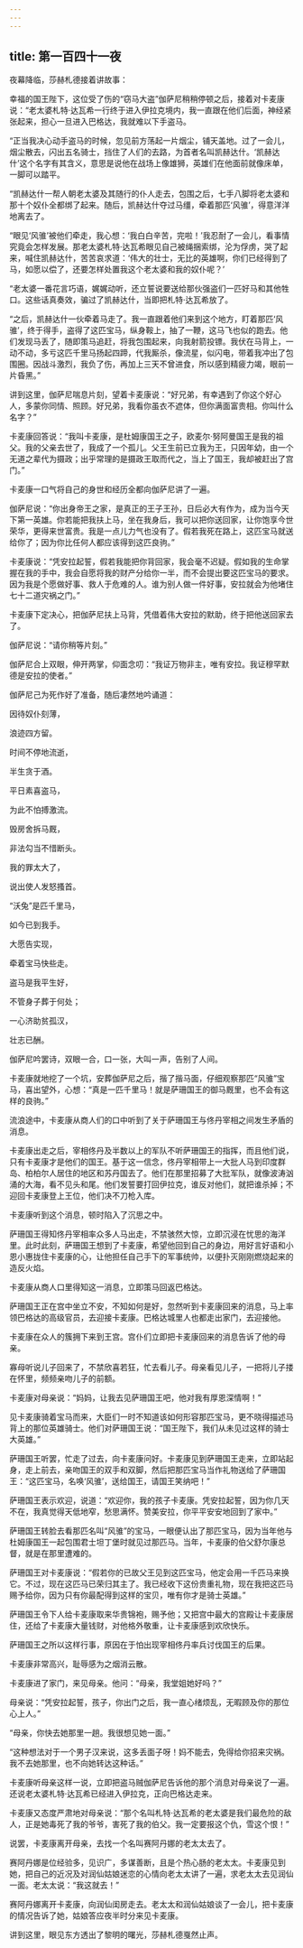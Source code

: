 ```yaml
---
---
---
```

title: 第一百四十一夜
---






夜幕降临，莎赫札德接着讲故事：





幸福的国王陛下，这位受了伤的“窃马大盗”伽萨尼稍稍停顿之后，接着对卡麦康说：“老太婆札特·达瓦希一行终于进入伊拉克境内，我一直跟在他们后面，神经紧张起来，担心一旦进入巴格达，我就难以下手盗马。

“正当我决心动手盗马的时候，忽见前方荡起一片烟尘，铺天盖地。过了一会儿，烟尘散去，闪出五名骑士，挡住了人们的去路，为首者名叫凯赫达什。‘凯赫达什’这个名字有其含义，意思是说他在战场上像雄狮，英雄们在他面前就像床单，一脚可以踏平。

“凯赫达什一帮人朝老太婆及其随行的仆人走去，包围之后，七手八脚将老太婆和那十个奴仆全都绑了起来。随后，凯赫达什夺过马缰，牵着那匹‘风骓’，得意洋洋地离去了。

“眼见‘风骓’被他们牵走，我心想：‘我白白辛苦，完啦！’我忍耐了一会儿，看事情究竟会怎样发展。那老太婆札特·达瓦希眼见自己被绳捆索绑，沦为俘虏，哭了起来，喊住凯赫达什，苦苦哀求道：‘伟大的壮士，无比的英雄啊，你们已经得到了马，如愿以偿了，还要怎样处置我这个老太婆和我的奴仆呢？’

“老太婆一番花言巧语，娓娓动听，还立誓说要送给那伙强盗们一匹好马和其他牲口。这些话真奏效，骗过了凯赫达什，当即把札特·达瓦希放了。

“之后，凯赫达什一伙牵着马走了。我一直跟着他们来到这个地方，盯着那匹‘风骓’，终于得手，盗得了这匹宝马，纵身鞍上，抽了一鞭，这马飞也似的跑去。他们发现马丢了，随即策马追赶，将我包围起来，向我射箭投镖。我伏在马背上，一动不动，多亏这匹千里马扬起四蹄，代我厮杀，像流星，似闪电，带着我冲出了包围圈。因战斗激烈，我负了伤，再加上三天不曾进食，所以感到精疲力竭，眼前一片昏黑。”

讲到这里，伽萨尼喘息片刻，望着卡麦康说：“好兄弟，有幸遇到了你这个好心人，多蒙你同情、照顾。好兄弟，我看你虽衣不遮体，但你满面富贵相。你叫什么名字？”

卡麦康回答说：“我叫卡麦康，是杜姆康国王之子，欧麦尔·努阿曼国王是我的祖父。我的父亲去世了，我成了一个孤儿。父王生前已立我为王，只因年幼，由一个无道之辈代为摄政；出乎常理的是摄政王取而代之，当上了国王，我却被赶出了宫门。”

卡麦康一口气将自己的身世和经历全都向伽萨尼讲了一遍。

伽萨尼说：“你出身帝王之家，是真正的王子王孙，日后必大有作为，成为当今天下第一英雄。你若能把我扶上马，坐在我身后，我可以把你送回家，让你饱享今世荣华，更得来世富贵。我是一点儿力气也没有了。假若我死在路上，这匹宝马就送给你了；因为你比任何人都应该得到这匹良驹。”

卡麦康说：“凭安拉起誓，假若我能把你背回家，我会毫不迟疑。假如我的生命掌握在我的手中，我会自愿将我的财产分给你一半，而不会提出要这匹宝马的要求。因为我是个愿做好事、救人于危难的人。谁为别人做一件好事，安拉就会为他堵住七十二道灾祸之门。”

卡麦康下定决心，把伽萨尼扶上马背，凭借着伟大安拉的默助，终于把他送回家去了。

伽萨尼说：“请你稍等片刻。”

伽萨尼合上双眼，伸开两掌，仰面念叨：“我证万物非主，唯有安拉。我证穆罕默德是安拉的使者。”

伽萨尼己为死作好了准备，随后凄然地吟诵道：


因待奴仆刻薄，

浪迹四方留。

时间不停地流逝，

半生贪于酒。

平日素喜盗马，

为此不怕搏激流。

毁房舍拆马厩，

非法勾当不惜断头。

我的罪太大了，

说出使人发怒搔首。

“沃兔”是匹千里马，

如今已到我手。

大愿告实现，

牵着宝马快些走。

盗马是我平生好，

不管身子葬于何处；

一心济助贫孤汉，

壮志已酬。



伽萨尼吟罢诗，双眼一合，口一张，大叫一声，告别了人间。

卡麦康就地挖了一个坑，安葬伽萨尼之后，揩了揩马面，仔细观察那匹“风骓”宝马，喜出望外，心想：“真是一匹千里马！就是萨珊国王的御马厩里，也不会有这样的良驹。”

流浪途中，卡麦康从商人们的口中听到了关于萨珊国王与佟丹宰相之间发生矛盾的消息。

卡麦康出走之后，宰相佟丹及半数以上的军队不听萨珊国王的指挥，而且他们说，只有卡麦康才是他们的国王。基于这一信念，佟丹宰相带上一大批人马到印度群岛、柏柏尔人居住的地区和苏丹国去了。他们在那里招募了大批军队，就像波涛汹涌的大海，看不见头和尾。他们发誓要打回伊拉克，谁反对他们，就把谁杀掉；不迎回卡麦康登上王位，他们决不刀枪入库。

卡麦康听到这个消息，顿时陷入了沉思之中。

萨珊国王得知佟丹宰相率众多人马出走，不禁骇然大惊，立即沉浸在忧思的海洋里。此时此刻，萨珊国王想到了卡麦康，希望他回到自己的身边，用好言好语和小恩小惠拢住卡麦康的心，让他担任自己手下的军事统帅，以便扑灭刚刚燃烧起来的造反火焰。

卡麦康从商人口里得知这一消息，立即策马回返巴格达。

萨珊国王正在宫中坐立不安，不知如何是好，忽然听到卡麦康回来的消息，马上率领巴格达的高级官员，去迎接卡麦康。巴格达城里人也都走出家门，去迎接他。

卡麦康在众人的簇拥下来到王宫。宫仆们立即把卡麦康回来的消息告诉了他的母亲。

寡母听说儿子回来了，不禁欣喜若狂，忙去看儿子。母亲看见儿子，一把将儿子搂在怀里，频频亲吻儿子的前额。

卡麦康对母亲说：“妈妈，让我去见萨珊国王吧，他对我有厚恩深情啊！”

见卡麦康骑着宝马而来，大臣们一时不知道该如何形容那匹宝马，更不晓得描述马背上的那位英雄骑士。他们对萨珊国王说：“国王陛下，我们从未见过这样的骑士大英雄。”

萨珊国王听罢，忙走了过去，向卡麦康问好。卡麦康见到萨珊国王走来，立即站起身，走上前去，亲吻国王的双手和双脚，然后把那匹宝马当作礼物送给了萨珊国王：“这匹宝马，名唤‘风骓’，送给国王，请国王笑纳吧！”

萨珊国王表示欢迎，说道：“欢迎你，我的孩子卡麦康。凭安拉起誓，因为你几天不在，我真觉得天低地窄，愁思满怀。赞美安拉，你平平安安地回到了家中。”

萨珊国王转脸去看那匹名叫“风骓”的宝马，一眼便认出了那匹宝马，因为当年他与杜姆康国王一起包围君士坦丁堡时就见过那匹马。当年，卡麦康的伯父舒尔康总督，就是在那里遭难的。

萨珊国王对卡麦康说：“假若你的已故父王见到这匹宝马，他定会用一千匹马来换它。不过，现在这匹马已荣归其主了。我已经收下这份贵重礼物，现在我把这匹马赐予给你，因为只有你最配得到这样的宝贝，唯有你才是骑士英雄。”

萨珊国王令下人给卡麦康取来华贵锦袍，赐予他；又把宫中最大的宫殿让卡麦康居住，还给了卡麦康大量钱财，对他格外敬重，让卡麦康感到欢欣快乐。

萨珊国王之所以这样行事，原因在于怕出现宰相佟丹率兵讨伐国王的后果。

卡麦康非常高兴，耻辱感为之烟消云散。

卡麦康进了家门，来见母亲。他问：“母亲，我堂姐她好吗？”

母亲说：“凭安拉起誓，孩子，你出门之后，我一直心绪烦乱，无暇顾及你的那位心上人。”

“母亲，你快去她那里一趟。我很想见她一面。”

“这种想法对于一个男子汉来说，这多丢面子呀！妈不能去，免得给你招来灾祸。我不去她那里，也不向她转达这种话。”

卡麦康听母亲这样一说，立即把盗马贼伽萨尼告诉他的那个消息对母亲说了一遍。还说老太婆札特·达瓦希已经进入伊拉克，正向巴格达走来。

卡麦康又态度严肃地对母亲说：“那个名叫札特·达瓦希的老太婆是我们最危险的敌人，正是她毒死了我的爷爷，害死了我的伯父。我一定要报这个仇，雪这个恨！”

说罢，卡麦康离开母亲，去找一个名叫赛阿丹娜的老太太去了。

赛阿丹娜是位经验多，见识广，多谋善断，且是个热心肠的老太太。卡麦康见到她，把自己的近况及对润仙姑娘迷恋的心情向老太太讲了一遍，求老太太去见润仙一面。老太太说：“我这就去！”

赛阿丹娜离开卡麦康，向润仙闺房走去。老太太和润仙姑娘谈了一会儿，把卡麦康的情况告诉了她，姑娘答应夜半时分来见卡麦康。





讲到这里，眼见东方透出了黎明的曙光，莎赫札德戛然止声。